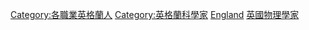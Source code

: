 {{Commonscat|Physicists from England}}

[[Category:各職業英格蘭人|Category:各職業英格蘭人]]
[[Category:英格蘭科學家|Category:英格蘭科學家]]
[[Category:各國物理學家|England]]
[[Category:英國物理學家|]]